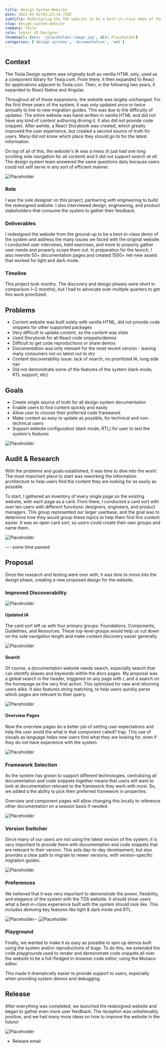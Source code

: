 ```yaml
---
title: Design System Website
date: 2023-05-01T03:23:16.738Z
subtitle: Redesigning the TDS website to be a best-in-class demo of the system
slug: design-system-website
company: Tesla
role: Senior UX Designer
thumbnail: {src: '/placeholder-image.jpg', alt: Placeholder}
categories: ['design systems', 'documentation', 'web']
---
```


## Context

The Tesla Design system was originally built as vanilla HTML only, used as a component library for Tesla.com. From there, it then expanded to React for applications adjacent to Tesla.com. Then, in the following two years, it expanded to React Native and Angular.

Throughout all of these expansions, the website was largely unchanged. For the first three years of the system, it was only updated once or twice annually to link to new migration guides. This was due to the difficulty of updates. The entire website was hand-written in vanilla HTML and did not have any kind of content authoring driving it. It also did not provide code snippets. After awhile, a React Storybook was created, which greatly improved the user experience, but created a second source of truth for users. Many did not know which place they should go to for the latest information.

On top of all of this, the website's IA was a mess (it just had one long scrolling side navigation for all content) and it *did not support search at all*. The design system team answered the same questions daily because users could not self serve in any sort of efficient manner.

![Placeholder](/placeholder-image.jpg)

### Role

I was the sole designer on this project, partnering with engineering to build the redesigned website. I also interviewed design, engineering, and product stakeholders that consume the system to gather their feedback.

### Deliverables

I redesigned the website from the ground-up to be a best-in-class demo of the system and address the many issues we faced with the original website. I conducted user interviews, held exercises, and more to properly gather user needs and properly scope them out. In preparation for the launch, I also rewrote 50+ documentation pages and created 1500+ net-new assets that worked for light and dark mode.

### Timeline

This project took months. The discovery and design phases were short in comparison (~2 months), but I had to advocate over multiple quarters to get this work prioritized.

## Problems

- Current website was built solely with vanilla HTML, did not provide code snippets for other supported packages
- Very difficult to update content, so the content was stale
- Used Storybook for all React code snippets/demos
- Difficult to get code reproductions or share demos
- Documentation was only relevant for the most recent version - leaving many consumers not on latest out to dry
- Content discoverability issue: lack of search, no prioritized IA, long side nav
- Did not demonstrate some of the features of the system (dark mode, RTL support, etc)

## Goals

- Create single source of truth for all design system documentation
- Enable users to find content quickly and easily
- Allow user to choose their preferred code framework
- Make content as easy to update as possible, for technical and non-technical users
- Support website configuration (dark mode, RTL)  for user to test the system's features

![Placeholder](/placeholder-image.jpg)

## Audit & Research

With the problems and goals established, it was time to dive into the work! The most important place to start was reworking the information architecture to help users find the content they are looking for as easily as possible.

To start, I gathered an inventory of every single page on the existing website, with each page as a card. From there, I conducted a card sort with over ten users with different  functions: designers, engineers, and product managers. This group represented our larger userbase, and the goal was to determine how they would group these topics to help them find this content easier. It was an open card sort, so users could create their own groups and name them.

![Placeholder](/placeholder-image.jpg)

--- some time passed

## Proposal

Once the research and testing were over with, it was time to move into the design phase, creating a new proposed design for the website.

### Improved Discoverability

![Placeholder](/placeholder-image.jpg)

#### Updated IA

The card sort left us with four primary groups: Foundations, Components, Guidelines, and Resources. These top-level groups would help us cut down on the side navigation length and make content discovery easier generally.

![Placeholder](/placeholder-image.jpg)

#### Search

Of course, a documentation website needs search, especially search that can identify aliases and keywords within the docs pages.
My proposal was a global search in the header, triggered on any page with /, and a search on the homepage as the very first action. This optimized for new and returning users alike. It also features string matching, to help users quickly parse which pages are relevant to their query.

![Placeholder](/placeholder-image.jpg)

#### Overview Pages

Now the overview pages do a better job of setting user expectations and help the user avoid the what is that component called? trap. This use of visuals as language helps new users find what they are looking for, even if they do not have experience with the system.

![Placeholder](/placeholder-image.jpg)

### Framework Selection

As the system has grown to support different technologies, centralizing all documentation and code snippets together means that users will want to look at documentation relevant to the framework they work with most. So, we added a the ability to pick their preferred framework in properties.

Overview and component pages will allow changing this locally to reference other documentation on a session basis if needed.

![Placeholder](/placeholder-image.jpg)

### Version Switcher

Since many of our users are not using the latest version of the system, it is very important to provide them with documentation and code snippets that are relevant to their version. This aids day-to-day development, but also provides a clear path to migrate to newer versions, with version-specific migration guides.

![Placeholder](/placeholder-image.jpg)

### Preferences

We believed that it was very important to demonstrate the power, flexibility, and elegance of the system with the TDS website. It should show users what a best-in-class experience built with the system should look like. This includes demoing key features like light & dark mode and RTL.

![Placeholder](/placeholder-image.jpg)¬
![Placeholder](/placeholder-image.jpg)

### Playground

Finally, we wanted to make it as easy as possible to spin up demos built using the system and/or reproductions of bugs. To do this, we extended the code playgrounds used to render and demonstrate code snippets all over the website to be a full-fledged in-browser code editor, using the Monaco editor.

This made it dramatically easier to provide support to users, especially when providing system demos and debugging.

## Release

After everything was completed, we launched the redesigned website and began to gather even more user feedback. The reception was unbelievably positive, and we had many more ideas on how to improve the website in the future!

![Placeholder](/placeholder-image.jpg)

- Release email